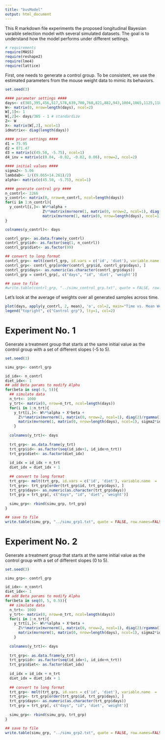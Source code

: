 ```yaml
---
title: "bvsModel"
output: html_document
---
```


This R markdown file experiments the proposed longitudinal Bayesian varaible selection model with several simulated datasets. The goal is to understand how the model performs under different settings.

```r
# requirements
require(MASS)
require(reshape2)
require(lme4)
require(lattice)
```

First, one needs to generate a control group. To be consistent, we use the estimated parameters from the mouse weight data to mimic its behaviors.

```r
set.seed(3)

#### parameter settings ####
days<- c(365,395,456,517,578,639,700,760,821,882,943,1004,1065,1125,1186)
W<- matrix(0, nrow=length(days), ncol=2)
W[,1]<- 1
W[,2]<- days/365 - 1 # standardize
Z<- W
X<- matrix(W[,2], ncol=1)
idmatrix<- diag(length(days))

#### prior settings ####
d1 = 75.95
d2 = 871.47
d3 = matrix(c(45.50, -5.75), ncol=1)
d4_inv = matrix(c(0.04, -0.02, -0.02, 0.06), nrow=2, ncol=2)

#### initial values ####
sigma2<- 5.06
lambdaD<- 1/((9.065+14.261)/2)
alpha<- matrix(c(45.50, -5.75), ncol=1)

#### generate control grp ####
n_contrl<- 2266
y_contrl<- matrix(0, nrow=n_contrl, ncol=length(days))
for(i in 1:n_contrl){
  y_contrl[i,]<- W%*%alpha +
                 Z%*%matrix(mvrnorm(1, matrix(0, nrow=2, ncol=1), diag(2)/rgamma(1, d1, d2)), ncol=1) +
                 matrix(mvrnorm(1, matrix(0, nrow=length(days), ncol=1), sigma2*idmatrix), ncol=1)
}

colnames(y_contrl)<- days

contrl_grp<- as.data.frame(y_contrl)
contrl_grp$id<- as.factor(seq(1, n_contrl))
contrl_grp$diet<- as.factor(99)

## convert to long format
contrl_grp<- melt(contrl_grp, id.vars = c('id', 'diet'), variable.name  = 'days', value.name = 'weight')
contrl_grp<- contrl_grp[order(contrl_grp$id, contrl_grp$days), ]
contrl_grp$days<- as.numeric(as.character(contrl_grp$days))
contrl_grp = contrl_grp[, c("days", "id", 'diet', 'weight')]

## save to file
#write.table(contrl_grp, "../simu_control_grp.txt", quote = FALSE, row.names=FALSE)
```

Let's look at the average of weights over all generated samples across time.

```r
plot(days, apply(y_contrl, 2, mean), 'o', col=2, main="Time vs. Mean Weight", xlab="Time", ylab="Mean Weight")
legend("topright", c("Control grp"), lty=1, col=2)
```

# Experiment No. 1

Generate a treatment group that starts at the same initial value as the control group with a set of different slopes (-5 to 5).

```r
set.seed(3)

simu_grp<- contrl_grp

id_idx<- n_contrl
diet_idx<- 1
## add Beta params to modify Alpha
for(beta in seq(-5, 5)){
  ## simulate data
  n_trt<- 1000
  y_trt<- matrix(0, nrow=n_trt, ncol=length(days))
  for(i in 1:n_trt){
    y_trt[i,]<- W%*%alpha + X*beta +
      Z%*%matrix(mvrnorm(1, matrix(0, nrow=2, ncol=1), diag(2)/rgamma(1, d1, d2)), ncol=1) +
      matrix(mvrnorm(1, matrix(0, nrow=length(days), ncol=1), sigma2*idmatrix), ncol=1)
    }
  
  colnames(y_trt)<- days
  
  trt_grp<- as.data.frame(y_trt)
  trt_grp$id<- as.factor(seq(id_idx+1, id_idx+n_trt))
  trt_grp$diet<- as.factor(diet_idx)
  
  id_idx = id_idx + n_trt
  diet_idx = diet_idx + 1
  
  ## convert to long format
  trt_grp<- melt(trt_grp, id.vars = c('id', 'diet'), variable.name  = 'days', value.name = 'weight')
  trt_grp<- trt_grp[order(trt_grp$id, trt_grp$days), ]
  trt_grp$days<- as.numeric(as.character(trt_grp$days))
  trt_grp = trt_grp[, c("days", "id", 'diet', 'weight')]
  
  simu_grp<- rbind(simu_grp, trt_grp)
}

## save to file
write.table(simu_grp, "../simu_grp1.txt", quote = FALSE, row.names=FALSE)
```

# Experiment No. 2

Generate a treatment group that starts at the same initial value as the control group with a set of different slopes (0 to 5).

```r
set.seed(3)

simu_grp<- contrl_grp

id_idx<- n_contrl
diet_idx<- 1
## add Beta params to modify Alpha
for(beta in seq(0, 5, 0.5)){
  ## simulate data
  n_trt<- 1000
  y_trt<- matrix(0, nrow=n_trt, ncol=length(days))
  for(i in 1:n_trt){
    y_trt[i,]<- W%*%alpha + X*beta +
      Z%*%matrix(mvrnorm(1, matrix(0, nrow=2, ncol=1), diag(2)/rgamma(1, d1, d2)), ncol=1) +
      matrix(mvrnorm(1, matrix(0, nrow=length(days), ncol=1), sigma2*idmatrix), ncol=1)
    }
  
  colnames(y_trt)<- days
  
  trt_grp<- as.data.frame(y_trt)
  trt_grp$id<- as.factor(seq(id_idx+1, id_idx+n_trt))
  trt_grp$diet<- as.factor(diet_idx)
  
  id_idx = id_idx + n_trt
  diet_idx = diet_idx + 1
  
  ## convert to long format
  trt_grp<- melt(trt_grp, id.vars = c('id', 'diet'), variable.name  = 'days', value.name = 'weight')
  trt_grp<- trt_grp[order(trt_grp$id, trt_grp$days), ]
  trt_grp$days<- as.numeric(as.character(trt_grp$days))
  trt_grp = trt_grp[, c("days", "id", 'diet', 'weight')]
  
  simu_grp<- rbind(simu_grp, trt_grp)
}

## save to file
write.table(simu_grp, "../simu_grp2.txt", quote = FALSE, row.names=FALSE)
```